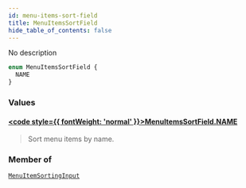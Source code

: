 ```yaml
---
id: menu-items-sort-field
title: MenuItemsSortField
hide_table_of_contents: false
---
```








No description

```graphql
enum MenuItemsSortField {
  NAME
}
```


### Values

#### [<code style={{ fontWeight: 'normal' }}>MenuItemsSortField.<b>NAME</b></code>](#) 
> Sort menu items by name.
> 



### Member of

[`MenuItemSortingInput`](../../../developer/api-reference/inputs/menu-item-sorting-input)  <Badge class="secondary" text="input"/>



